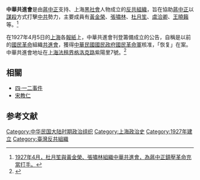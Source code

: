 '''中華共進會'''是由[[蔣中正|蔣中正]]支持、上海[[黑社會|黑社會]]人物成立的[[反共|反共]][[组织_(社会学)|組織]]，旨在協助[[蔣中正|蔣中正]]以[[謀殺|謀殺]]方式打擊[[中共|中共]]勢力，主要成員有[[黃金榮|黃金榮]]、[[張嘯林|張嘯林]]、[[杜月笙|杜月笙]]、[[虞洽卿|虞洽卿]]、[[王曉籟|王曉籟]]等。<ref>[http://www.shtong.gov.cn/newsite/node2/node70393/node70403/node72567/node72688/userobject1ai82697.html 1927年4月，杜月笙與黃金榮、張嘯林組織中華共進會，為蔣中正鎮壓革命充當打手。]</ref>

在1927年4月5日的[[上海|上海]]各[[報紙|報紙]]上，中華共進會刊登籌備成立的公告，自稱是以前的[[國民革命|國民革命]]組織[[共進會|共進會]]，獲得[[中華民國|中華民國]][[國民政府|國民政府]][[國民革命軍|國民革命軍]]核准，「恢复」在案。中華共進會地址在[[上海法租界|上海法租界]][[霞飛路_(上海)|格洛克路]]紫陽里7號。<ref>{{Cite web |url=http://www.millionbook.net/js/x/xierxiao/jzgj/019.htm |title=楊虎自傳《革命綴言》 |accessdate=2007-12-12 |archive-date=2005-12-02 |archive-url=https://web.archive.org/web/20051202211939/http://www.millionbook.net/js/x/xierxiao/jzgj/019.htm |dead-url=no }}</ref>

==相關==
* [[四·一二事件|四·一二事件]]
* [[宋教仁|宋教仁]]

==参考文献==
{{Reflist}}

[[Category:中华民国大陆时期政治组织|Category:中华民国大陆时期政治组织]]
[[Category:上海政治史|Category:上海政治史]]
[[Category:1927年建立|Category:1927年建立]]
[[Category:臺灣反共組織|Category:臺灣反共組織]]
